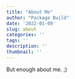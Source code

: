```yaml
---
title: "About Me"
author: "Package Build"
date: '2022-01-09'
slug: about
categories: ''
tags: ''
description: ''
thumbnail: ''
---
```


But enough about me. ;)